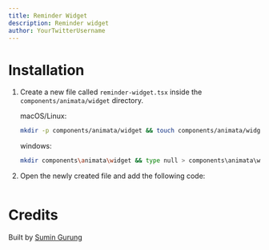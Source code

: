 ```yaml
---
title: Reminder Widget
description: Reminder widget
author: YourTwitterUsername
---
```


<ComponentPreview name="widget-reminder-widget--docs" />

# Installation

1. Create a new file called `reminder-widget.tsx` inside the `components/animata/widget` directory.

   macOS/Linux:

   ```bash
   mkdir -p components/animata/widget && touch components/animata/widget/reminder-widget.tsx
   ```

   windows:

   ```bash
   mkdir components\animata\widget && type null > components\animata\widget\reminder-widget.tsx
   ```

2. Open the newly created file and add the following code:

   ```jsx file=<rootDir>/animata/widget/reminder-widget.tsx

   ```

# Credits

Built by [Sumin Gurung](https://github.com/GrgSumin)
